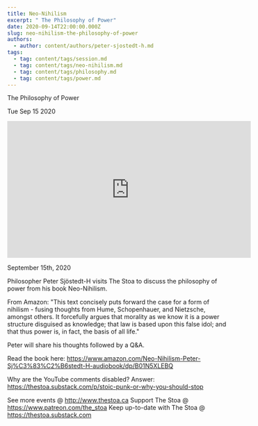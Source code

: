 ```yaml
---
title: Neo-Nihilism
excerpt: " The Philosophy of Power"
date: 2020-09-14T22:00:00.000Z
slug: neo-nihilism-the-philosophy-of-power
authors:
  - author: content/authors/peter-sjostedt-h.md
tags:
  - tag: content/tags/session.md
  - tag: content/tags/neo-nihilism.md
  - tag: content/tags/philosophy.md
  - tag: content/tags/power.md
---
```




 The Philosophy of Power

Tue Sep 15 2020

<iframe width="560" height="315" src="https://www.youtube.com/embed/Byoa1Pjgxf4" title="Neo-Nihilism: The Philosophy of Power w/ Peter Sjöstedt-H" frameborder="0" allow="accelerometer; autoplay; clipboard-write; encrypted-media; gyroscope; picture-in-picture" allowfullscreen ></iframe>

September 15th, 2020

Philosopher Peter Sjöstedt-H visits The Stoa to discuss the philosophy of power from his book Neo-Nihilism.

From Amazon: "This text concisely puts forward the case for a form of nihilism - fusing thoughts from Hume, Schopenhauer, and Nietzsche, amongst others. It forcefully argues that morality as we know it is a power structure disguised as knowledge; that law is based upon this false idol; and that thus power is, in fact, the basis of all life."

Peter will share his thoughts followed by a Q&A.

Read the book here: https://www.amazon.com/Neo-Nihilism-Peter-Sj%C3%83%C2%B6stedt-H-audiobook/dp/B01N5XLEBQ

Why are the YouTube comments disabled? Answer: https://thestoa.substack.com/p/stoic-punk-or-why-you-should-stop

See more events @ http://www.thestoa.ca
Support The Stoa @ https://www.patreon.com/the_stoa
Keep up-to-date with The Stoa @ https://thestoa.substack.com


